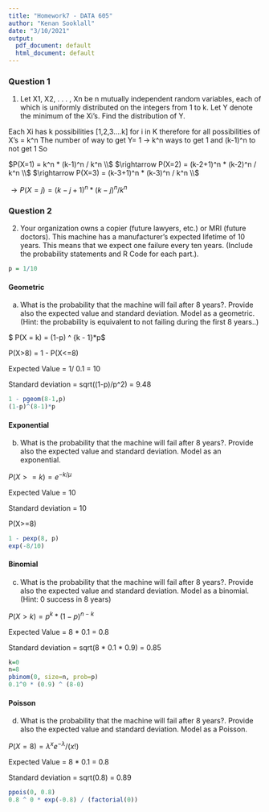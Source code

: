 ```yaml
---
title: "Homework7 - DATA 605"
author: "Kenan Sooklall"
date: "3/10/2021"
output:
  pdf_document: default
  html_document: default
---
```


### Question 1
1. Let X1, X2, . . . , Xn be n mutually independent random variables, each of which is uniformly distributed on the integers from 1 to k. Let Y denote the minimum of the Xi’s. Find the distribution of Y.

Each Xi has k possibilities [1,2,3....k] for i in K therefore for all possibilities of X's = k^n
The number of way to get Y= 1 -> k^n ways to get 1 and (k-1)^n to not get 1
So 

$P(X=1) = k^n * (k-1)^n / k^n \\$
$\rightarrow P(X=2) = (k-2+1)^n * (k-2)^n / k^n \\$
$\rightarrow P(X=3) = (k-3+1)^n * (k-3)^n / k^n \\$

$\rightarrow P(X=j) = (k-j+1)^n * (k-j)^n / k^n$

### Question 2
2. Your organization owns a copier (future lawyers, etc.) or MRI (future doctors). This machine has a manufacturer’s expected lifetime of 10 years. This means that we expect one failure every ten years. (Include the probability statements and R Code for each part.).

```r
p = 1/10
```

#### Geometric
a. What is the probability that the machine will fail after 8 years?. Provide also the
expected value and standard deviation. Model as a geometric. (Hint: the probability is
equivalent to not failing during the first 8 years..)

$ P(X = k) = (1-p) ^ {k - 1}*p$

P(X>8) = 1 - P(X<=8)

Expected Value = 1/ 0.1 = 10

Standard deviation = sqrt((1-p)/p^2) = 9.48

```r
1 - pgeom(8-1,p)
(1-p)^(8-1)*p
```

#### Exponential

b. What is the probability that the machine will fail after 8 years?. Provide also the
expected value and standard deviation. Model as an exponential.

$P (X >= k) = e^{-k/\mu}$

Expected Value = 10

Standard deviation = 10

P(X>=8)

```r
1 - pexp(8, p)
exp(-8/10)
```

#### Binomial

c. What is the probability that the machine will fail after 8 years?. Provide also the
expected value and standard deviation. Model as a binomial. (Hint: 0 success in 8
years)

$P (X > k) = p ^ k * ( 1-p ) ^{n-k}$

Expected Value = 8 * 0.1 = 0.8

Standard deviation = sqrt(8 * 0.1 * 0.9) = 0.85

```r
k=0
n=8
pbinom(0, size=n, prob=p)
0.1^0 * (0.9) ^ (8-0)
```

#### Poisson

d. What is the probability that the machine will fail after 8 years?. Provide also the
expected value and standard deviation. Model as a Poisson.

$P(X = 8) = \lambda ^ x e^{-\lambda} / (x!)$

Expected Value = 8 * 0.1 = 0.8

Standard deviation = sqrt(0.8) = 0.89

```r
ppois(0, 0.8)
0.8 ^ 0 * exp(-0.8) / (factorial(0))
```
